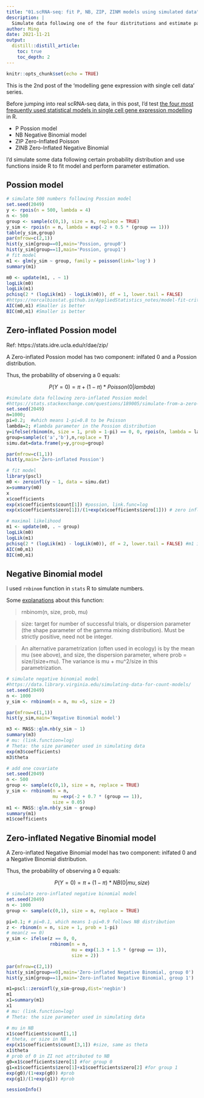```yaml
---
title: "01.scRNA-seq: fit P, NB, ZIP, ZINM models using simulated data"
description: |
  Simulate data following one of the four distritutions and estimate parameters in R.
author: Ming
date: 2021-11-21
output:
  distill::distill_article:
    toc: true
    toc_depth: 2
---
```


```r
knitr::opts_chunk$set(echo = TRUE)
```


This is the 2nd post of the 'modelling gene expression with single cell data' series.

Before jumping into real scRNA-seq data, in this post, I'd test [the four most frequently used statistical models in single cell gene expression modelling](https://www.nature.com/articles/s41588-021-00873-4) in R.

- P Possion model  
- NB Negative Binomial model 
- ZIP Zero-Inflated Poisson
- ZINB Zero-Inflated Negative Binomial

I'd simulate some data following certain probability distribution and use functions inside R to fit model and perform parameter estimation.

## Possion model
```r
# simulate 500 numbers following Possion model 
set.seed(2049)
y <- rpois(n = 500, lambda = 4)
n <- 500
group <- sample(c(0,1), size = n, replace = TRUE)
y_sim <- rpois(n = n, lambda = exp(-2 + 0.5 * (group == 1)))
table(y_sim,group)
par(mfrow=c(2,1))
hist(y_sim[group==0],main='Possion, group0')
hist(y_sim[group==1],main='Possion, group1')
# fit model
m1 <- glm(y_sim ~ group, family = poisson(link='log') )
summary(m1)

m0 <- update(m1, . ~ 1)
logLik(m0)
logLik(m1)
pchisq(2 * (logLik(m1) - logLik(m0)), df = 1, lower.tail = FALSE)
#https://norcalbiostat.github.io/AppliedStatistics_notes/model-fit-criteria.html
AIC(m0,m1) #Smaller is better
BIC(m0,m1) #Smaller is better
```

## Zero-inflated Possion model
Ref: https://stats.idre.ucla.edu/r/dae/zip/

A Zero-inflated Possion model has two component: inlfated 0 and a Possion distribution.

Thus, the probability of observing a 0 equals:

$$ P(Y=0) = \pi + (1-\pi) *Poisson(0|lambda) $$

```r
#simulate data following zero-inflated Possion model 
#https://stats.stackexchange.com/questions/189005/simulate-from-a-zero-inflated-poisson-distribution/189052
set.seed(2049)
n=1000; 
pi=0.2;  #which means 1-pi=0.8 to be Poisson
lambda=2; #lambda parameter in the Possion distribution
y=ifelse(rbinom(n, size = 1, prob = 1-pi) == 0, 0, rpois(n, lambda = lambda))
group=sample(c('a','b'),n,replace = T)
simu.dat=data.frame(y=y,group=group)

par(mfrow=c(1,1))
hist(y,main='Zero-inflated Possion')

# fit model
library(pscl)
m0 <- zeroinfl(y ~ 1, data = simu.dat)
x=summary(m0)
x
x$coefficients
exp(x$coefficients$count[1]) #possion, link.func=log
exp(x$coefficients$zero[1])/(1+exp(x$coefficients$zero[1])) # zero inflation which is not due to Poisson, link.func=logit

# maximal likelihood 
m1 <- update(m0, . ~ group)
logLik(m0)
logLik(m1)
pchisq(2 * (logLik(m1) - logLik(m0)), df = 2, lower.tail = FALSE) #m1 is not sig. better than m0. as in simulation, i just randomly assign numbers to two groups.
AIC(m0,m1)
BIC(m0,m1)
```

## Negative Binomial  model

I used `rnbinom` function in `stats` R to simulate numbers.

Some [explanations](https://stat.ethz.ch/R-manual/R-devel/library/stats/html/NegBinomial.html) about this function:

>rnbinom(n, size, prob, mu)

>size: target for number of successful trials, or dispersion parameter (the shape parameter of the gamma mixing distribution). Must be strictly positive, need not be integer.

>An alternative parametrization (often used in ecology) is by the mean mu (see above), and size, the dispersion parameter, where prob = size/(size+mu). The variance is mu + mu^2/size in this parametrization.

```r
# simulate negative binomial model
#https://data.library.virginia.edu/simulating-data-for-count-models/
set.seed(2049)
n <- 1000
y_sim <- rnbinom(n = n, mu =5, size = 2)

par(mfrow=c(1,1))
hist(y_sim,main='Negative Binomial model')

m3 <- MASS::glm.nb(y_sim ~ 1)
summary(m3)
# mu: (link.function=log)
# Theta: the size parameter used in simulating data
exp(m3$coefficients)
m3$theta

# add one covariate 
set.seed(2049)
n <- 500
group <- sample(c(0,1), size = n, replace = TRUE)
y_sim <- rnbinom(n = n, 
                 mu =exp(-2 + 0.7 * (group == 1)),
                 size = 0.05)
m1 <- MASS::glm.nb(y_sim ~ group)
summary(m1)
m1$coefficients
```

## Zero-inflated Negative Binomial model

A Zero-inflated Negative Binomial model has two component: inlfated 0 and a Negative Binomial distribution.

Thus, the probability of observing a 0 equals:

$$ P(Y=0) = \pi + (1-\pi) *NB(0|mu,size) $$


```r
# simulate zero-inflated negative binomial model
set.seed(2049)
n <- 1000
group <- sample(c(0,1), size = n, replace = TRUE)

pi=0.1; # pi=0.1, which means 1-pi=0.9 follows NB distribution
z <- rbinom(n = n, size = 1, prob = 1-pi) 
# mean(z == 0)
y_sim <- ifelse(z == 0, 0, 
                rnbinom(n = n, 
                        mu = exp(1.3 + 1.5 * (group == 1)), 
                        size = 2))

par(mfrow=c(2,1))
hist(y_sim[group==0],main='Zero-inflated Negative Binomial, group 0')
hist(y_sim[group==1],main='Zero-inflated Negative Binomial, group 1')

m1=pscl::zeroinfl(y_sim~group,dist='negbin')
m1
x1=summary(m1)
x1
# mu: (link.function=log)
# Theta: the size parameter used in simulating data

# mu in NB
x1$coefficients$count[1,1]
# theta, or size in NB
exp(x1$coefficients$count[3,1]) #size, same as theta
x1$theta
# prob of 0 in ZI not attributed to NB 
g0=x1$coefficients$zero[1] #for group 0 
g1=x1$coefficients$zero[1]+x1$coefficients$zero[2] #for group 1 
exp(g0)/(1+exp(g0)) #prob
exp(g1)/(1+exp(g1)) #prob
```

```r
sessionInfo()
```


